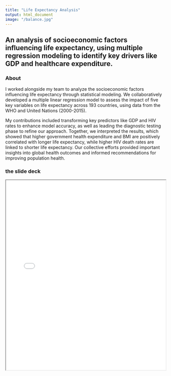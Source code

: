 ```yaml
---
title: "Life Expectancy Analysis"
output: html_document
image: "/balance.jpg"
---
```

An analysis of socioeconomic factors influencing life expectancy, using multiple regression modeling to identify key drivers like GDP and healthcare expenditure.
---

### About

I worked alongside my team to analyze the socioeconomic factors influencing life expectancy through statistical modeling. We collaboratively developed a multiple linear regression model to assess the impact of five key variables on life expectancy across 193 countries, using data from the WHO and United Nations (2000-2015).

My contributions included transforming key predictors like GDP and HIV rates to enhance model accuracy, as well as leading the diagnostic testing phase to refine our approach. Together, we interpreted the results, which showed that higher government health expenditure and BMI are positively correlated with longer life expectancy, while higher HIV death rates are linked to shorter life expectancy. Our collective efforts provided important insights into global health outcomes and informed recommendations for improving population health.

### the slide deck

<iframe src="../project_files/STATS 101A PRESENTATION.pdf" width="100%" height="600px">

</iframe>
